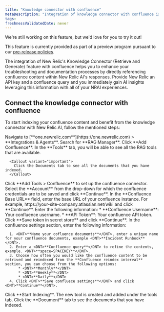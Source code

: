 ```yaml
---
title: "Knowledge connector with confluence"
metaDescription: "Integration of knowledge connector with confluence is a GenAI assistant for observability that will help you understand and improve your system by integrating knowledge connector with your confluence"
tags:
freshnessValidatedDate: never
---
```


<Callout title="preview">
  We're still working on this feature, but we'd love for you to try it out!

  This feature is currently provided as part of a preview program pursuant to our [pre-release policies](/docs/licenses/license-information/referenced-policies/new-relic-pre-release-policy).
</Callout>


The integration of New Relic's Knowledge Connector (Retrieve and Generate) feature with confluence helps you to enhance your troubleshooting and documentation processes by directly referencing confluence content within New Relic AI's responses. Provide New Relic an API key and a confluence query and you immediately gain AI insights leveraging this information with all of your NRAI experiences.

## Connect the knowledge connector with confluence

To start indexing your confluence content and benefit from the knowledge connector with New Relic AI, follow the mentioned steps:

<Steps>

  <Step>
      Navigate to <DNT>[**one.newrelic.com**](https://one.newrelic.com) > **Integrations & Agents**</DNT>.
  </Step>

  <Step>
      Search for <DNT>**RAG Manager**</DNT>.
  </Step>

  <Step>
      Click <DNT>**Add Confluence**</DNT>.
  </Step>

  <Step>
      In the <DNT>**Tools**</DNT> tab, you will be able to see all the RAG tools that are available.

      <Callout variant="important">
        Click the Documents tab to see all the documents that you have indexed.
      </Callout>
  </Step>

  <Step>
      Click <DNT>**Add Tools > Confluence**</DNT> to set up the confluence connector.
  </Step>

  <Step>
      Select the <DNT>**Account**</DNT> from the drop-down for which the confluence credentials are to be saved and click <DNT>**Continue**</DNT>.
  </Step>

  <Step>
      In the <DNT>**Confluence Base URL**</DNT> field, enter the base URL of your confluence instance. For example, <DNT>https://your-site-company.atlassian.net/wiki</DNT> and click <DNT>**Continue**</DNT>.
  </Step>

  <Step>
     Enter the following information:
     * <DNT>**Confluence Username**</DNT>: Your confluence username.
     * <DNT>**API Token**</DNT>: Your confluence API token.
  </Step>

  <Step>
      Click <DNT>**Save token in secret store**</DNT> and click <DNT>**Continue**</DNT>.
  </Step>

  <Step>
      In the confluence settings section, enter the following information:

      1. <DNT>**Name your cofluence documents**</DNT>, enter a unique name for your confluence documents, example <DNT>**Incident Runbook**</DNT>.
      2. Enter a <DNT>**Confluence query**</DNT> to refine the contents, example. <DNT>**space=SPACEKEY**</DNT>.
      3. Choose how often you would like the confluence content to be retrived and reindexed from the **Confluence reindex interval** section, you can choose from the following options:
          * <DNT>**Monthly**</DNT>
          * <DNT>**Weekly**</DNT>
          * <DNT>**Daily**</DNT>
      4. Click <DNT>**Save confluece settings**</DNT> and click <DNT>**Continue**</DNT>.
  </Step>

  <Step>
      Click <DNT>**Start Indexing**</DNT>. The new tool is created and added under the tools tab.
  </Step>

  <Step>
      Click the <DNT>**Document**</DNT> tab to see the documents that you have indexed.
  </Step>

</Steps>